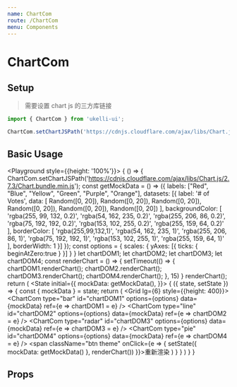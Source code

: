 ```yaml
---
name: ChartCom
route: /ChartCom
menu: Components
---
```



# ChartCom

## Setup

> 需要设置 chart js 的三方库链接

```jsx static
import { ChartCom } from 'ukelli-ui';

ChartCom.setChartJSPath('https://cdnjs.cloudflare.com/ajax/libs/Chart.js/2.7.3/Chart.bundle.min.js');
```

## Basic Usage

<Playground style={{height: '100%'}}>
  {
    () => {
      ChartCom.setChartJSPath('https://cdnjs.cloudflare.com/ajax/libs/Chart.js/2.7.3/Chart.bundle.min.js');
      const getMockData = () => ({
        labels: ["Red", "Blue", "Yellow", "Green", "Purple", "Orange"],
        datasets: [{
          label: '# of Votes',
          data: [
            Random([0, 20]),
            Random([0, 20]),
            Random([0, 20]),
            Random([0, 20]),
            Random([0, 20]),
            Random([0, 20])
          ],
          backgroundColor: [
            'rgba(255, 99, 132, 0.2)',
            'rgba(54, 162, 235, 0.2)',
            'rgba(255, 206, 86, 0.2)',
            'rgba(75, 192, 192, 0.2)',
            'rgba(153, 102, 255, 0.2)',
            'rgba(255, 159, 64, 0.2)'
          ],
          borderColor: [
            'rgba(255,99,132,1)',
            'rgba(54, 162, 235, 1)',
            'rgba(255, 206, 86, 1)',
            'rgba(75, 192, 192, 1)',
            'rgba(153, 102, 255, 1)',
            'rgba(255, 159, 64, 1)'
          ],
          borderWidth: 1
        }]
      });
      const options = {
        scales: {
          yAxes: [{
            ticks: {
              beginAtZero:true
            }
          }]
        }
      }
      let chartDOM1;
      let chartDOM2;
      let chartDOM3;
      let chartDOM4;
      const renderChart = () => {
        setTimeout(() => {
          chartDOM1.renderChart();
          chartDOM2.renderChart();
          chartDOM3.renderChart();
          chartDOM4.renderChart();
        }, 15)
      }
      renderChart();
      return (
        <State initial={{
          mockData: getMockData(),
        }}>
          {
            ({ state, setState }) => {
              const { mockData } = state;
              return (
                <Grid container className="p10" space={20}>
                  <Grid lg={6} style={{height: 400}}>
                    <ChartCom
                      type="bar"
                      id="chartDOM1"
                      options={options}
                      data={mockData} ref={e => chartDOM1 = e} />
                  </Grid>
                  <Grid lg={6}>
                    <ChartCom
                      type="line"
                      id="chartDOM2"
                      options={options}
                      data={mockData} ref={e => chartDOM2 = e} />
                  </Grid>
                  <Grid lg={6}>
                    <ChartCom
                      type="radar"
                      id="chartDOM3"
                      options={options}
                      data={mockData} ref={e => chartDOM3 = e} />
                  </Grid>
                  <Grid lg={6}>
                    <ChartCom
                      type="pie"
                      id="chartDOM4"
                      options={options}
                      data={mockData} ref={e => chartDOM4 = e} />
                  </Grid>
                  <Grid lg={6}>
                    <span className="btn theme" onClick={e => {
                      setState({
                        mockData: getMockData()
                      }, renderChart())
                    }}>重新渲染</span>
                  </Grid>
                </Grid>
              )
            }
          }
        </State>
      )
    }
  }
</Playground>

## Props

<Props of={ChartCom} />
